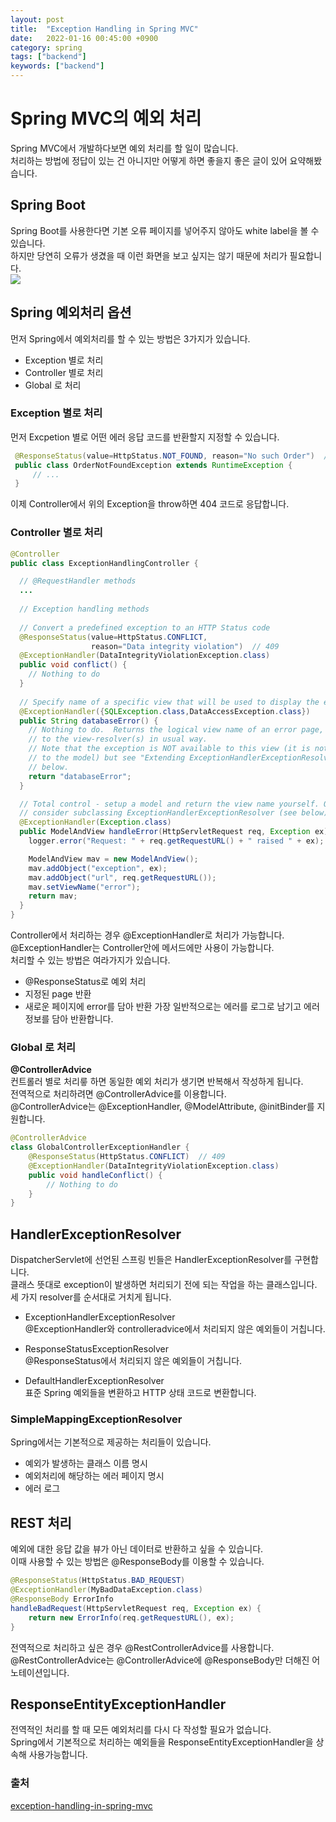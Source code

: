 ```yaml
---
layout: post
title:  "Exception Handling in Spring MVC"
date:   2022-01-16 00:45:00 +0900
category: spring
tags: ["backend"]
keywords: ["backend"]
---
```


# Spring MVC의 예외 처리
Spring MVC에서 개발하다보면 예외 처리를 할 일이 많습니다.  
처리하는 방법에 정답이 있는 건 아니지만 어떻게 하면 좋을지 좋은 글이 있어 요약해봤습니다.  

## Spring Boot
Spring Boot를 사용한다면 기본 오류 페이지를 넣어주지 않아도 white label을 볼 수 있습니다.  
하지만 당연히 오류가 생겼을 때 이런 화면을 보고 싶지는 않기 때문에 처리가 필요합니다.  
![](/assets/img/error-page.png)

## Spring 예외처리 옵션
먼저 Spring에서 예외처리를 할 수 있는 방법은 3가지가 있습니다.

- Exception 별로 처리
- Controller 별로 처리
- Global 로 처리

### Exception 별로 처리
먼저 Excpetion 별로 어떤 에러 응답 코드를 반환할지 지정할 수 있습니다.
```java
 @ResponseStatus(value=HttpStatus.NOT_FOUND, reason="No such Order")  // 404
 public class OrderNotFoundException extends RuntimeException {
     // ...
 }
```
이제 Controller에서 위의 Exception을 throw하면 404 코드로 응답합니다.  

### Controller 별로 처리
```java
@Controller
public class ExceptionHandlingController {

  // @RequestHandler methods
  ...
  
  // Exception handling methods
  
  // Convert a predefined exception to an HTTP Status code
  @ResponseStatus(value=HttpStatus.CONFLICT,
                  reason="Data integrity violation")  // 409
  @ExceptionHandler(DataIntegrityViolationException.class)
  public void conflict() {
    // Nothing to do
  }
  
  // Specify name of a specific view that will be used to display the error:
  @ExceptionHandler({SQLException.class,DataAccessException.class})
  public String databaseError() {
    // Nothing to do.  Returns the logical view name of an error page, passed
    // to the view-resolver(s) in usual way.
    // Note that the exception is NOT available to this view (it is not added
    // to the model) but see "Extending ExceptionHandlerExceptionResolver"
    // below.
    return "databaseError";
  }

  // Total control - setup a model and return the view name yourself. Or
  // consider subclassing ExceptionHandlerExceptionResolver (see below).
  @ExceptionHandler(Exception.class)
  public ModelAndView handleError(HttpServletRequest req, Exception ex) {
    logger.error("Request: " + req.getRequestURL() + " raised " + ex);

    ModelAndView mav = new ModelAndView();
    mav.addObject("exception", ex);
    mav.addObject("url", req.getRequestURL());
    mav.setViewName("error");
    return mav;
  }
}
```
Controller에서 처리하는 경우 @ExceptionHandler로 처리가 가능합니다.  
@ExceptionHandler는 Controller안에 메서드에만 사용이 가능합니다.  
처리할 수 있는 방법은 여라가지가 있습니다.
- @ResponseStatus로 예외 처리
- 지정된 page 반환
- 새로운 페이지에 error를 담아 반환
가장 일반적으로는 에러를 로그로 남기고 에러 정보를 담아 반환합니다.

### Global 로 처리
**@ControllerAdvice**  
컨트롤러 별로 처리릏 하면 동일한 예외 처리가 생기면 반복해서 작성하게 됩니다.  
전역적으로 처리하려면 @ControllerAdvice를 이용합니다.  
@ControllerAdvice는 @ExceptionHandler, @ModelAttribute, @initBinder를 지원합니다.  

```java 
@ControllerAdvice
class GlobalControllerExceptionHandler {
    @ResponseStatus(HttpStatus.CONFLICT)  // 409
    @ExceptionHandler(DataIntegrityViolationException.class)
    public void handleConflict() {
        // Nothing to do
    }
}
```

## HandlerExceptionResolver
DispatcherServlet에 선언된 스프링 빈들은 HandlerExceptionResolver를 구현합니다.  
클래스 뜻대로 exception이 발생하면 처리되기 전에 되는 작업을 하는 클래스입니다.  
세 가지 resolver를 순서대로 거치게 됩니다.  
- ExceptionHandlerExceptionResolver  
@ExceptionHandler와 controlleradvice에서 처리되지 않은 예외들이 거칩니다.  

- ResponseStatusExceptionResolver  
@ResponseStatus에서 처리되지 않은 예외들이 거칩니다.  

- DefaultHandlerExceptionResolver  
표준 Spring 예외들을 변환하고 HTTP 상태 코드로 변환합니다.  

### SimpleMappingExceptionResolver
Spring에서는 기본적으로 제공하는 처리들이 있습니다.  

- 예외가 발생하는 클래스 이름 명시
- 예외처리에 해당하는 에러 페이지 명시
- 에러 로그 

## REST 처리
예외에 대한 응답 값을 뷰가 아닌 데이터로 반환하고 싶을 수 있습니다.  
이때 사용할 수 있는 방법은 @ResponseBody를 이용할 수 있습니다.  
```java
@ResponseStatus(HttpStatus.BAD_REQUEST)
@ExceptionHandler(MyBadDataException.class)
@ResponseBody ErrorInfo
handleBadRequest(HttpServletRequest req, Exception ex) {
    return new ErrorInfo(req.getRequestURL(), ex);
} 
```
전역적으로 처리하고 싶은 경우 @RestControllerAdvice를 사용합니다.  
@RestControllerAdvice는 @ControllerAdvice에 @ResponseBody만 더해진 어노테이션입니다.  

## ResponseEntityExceptionHandler
전역적인 처리를 할 때 모든 예외처리를 다시 다 작성할 필요가 없습니다.  
Spring에서 기본적으로 처리하는 예외들을 ResponseEntityExceptionHandler을 상속해 사용가능합니다.  

### 출처
[exception-handling-in-spring-mvc](https://spring.io/blog/2013/11/01/exception-handling-in-spring-mvc)